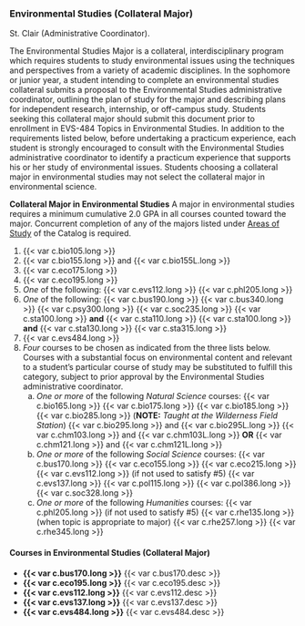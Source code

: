 ### Environmental Studies (Collateral Major)
St. Clair (Administrative Coordinator).

The Environmental Studies Major is a collateral, interdisciplinary program which requires students to study environmental issues using the techniques and perspectives from a variety of academic disciplines.
In the sophomore or junior year, a student intending to complete an environmental studies collateral submits a proposal to the Environmental Studies administrative coordinator, outlining the plan of study for the major and describing plans for independent research, internship, or off-campus study. Students seeking this collateral major should submit this document prior to enrollment in EVS-484 Topics in Environmental Studies. 
In addition to the requirements listed below, before undertaking a practicum experience, each student is strongly encouraged to consult with the Environmental Studies administrative coordinator to identify a practicum experience that supports his or her study of environmental issues.
Students choosing a collateral major in environmental studies may not select the collateral major in environmental science. 


**Collateral Major in Environmental Studies**
A major in environmental studies requires a minimum cumulative 2.0 GPA in all courses counted toward the major.
Concurrent completion of any of the majors listed under [Areas of Study](catalog_sections/areas_of_study#Areas Of Study) of the Catalog is required.  

1. {{< var c.bio105.long >}}
2. {{< var c.bio155.long >}} and {{< var c.bio155L.long >}}
3. {{< var c.eco175.long >}}
4. {{< var c.eco195.long >}}
5. _One_ of the following:
{{< var c.evs112.long >}}
{{< var c.phl205.long >}}
6. _One_ of the following:
{{< var c.bus190.long >}}
{{< var c.bus340.long >}}
{{< var c.psy300.long >}}
{{< var c.soc235.long >}}
{{< var c.sta100.long >}} **and** {{< var c.sta110.long >}}
{{< var c.sta100.long >}} **and** {{< var c.sta130.long >}}
{{< var c.sta315.long >}}
7. {{< var c.evs484.long >}}
8. _Four_ courses to be chosen as indicated from the three lists below. Courses with a substantial focus on environmental content and relevant to a student’s particular course of study may be substituted to fulfill this category, subject to prior approval by the Environmental Studies administrative coordinator.
	a.  _One or more_ of the following _Natural Science_ courses:
	{{< var c.bio165.long >}}
	{{< var c.bio175.long >}}
	{{< var c.bio185.long >}}
	{{< var c.bio285.long >}} (**NOTE:** *Taught at the Wilderness Field Station*)
	{{< var c.bio295.long >}} and {{< var c.bio295L.long >}}
	{{< var c.chm103.long >}} and {{< var c.chm103L.long >}} **OR** {{< var c.chm121.long >}} and {{< var c.chm121L.long >}}
	b. _One or more_ of the following _Social Science_ courses:
	{{< var c.bus170.long >}}
	{{< var c.eco155.long >}}
	{{< var c.eco215.long >}}
	{{< var c.evs112.long >}} (if not used to satisfy #5)
	{{< var c.evs137.long >}}
	{{< var c.pol115.long >}}
	{{< var c.pol386.long >}}
	{{< var c.soc328.long >}}
	c. _One or more_ of the following _Humanities_ courses:
	{{< var c.phl205.long >}} (if not used to satisfy #5)
	{{< var c.rhe135.long >}} (when topic is appropriate to major)
	{{< var c.rhe257.long >}}
	{{< var c.rhe345.long >}}


#### Courses in Environmental Studies (Collateral Major) 
- **{{< var c.bus170.long >}}**
  {{< var c.bus170.desc >}} 
- **{{< var c.eco195.long >}}**
  {{< var c.eco195.desc >}} 
- **{{< var c.evs112.long >}}**
  {{< var c.evs112.desc >}} 
- **{{< var c.evs137.long >}}**
  {{< var c.evs137.desc >}} 
- **{{< var c.evs484.long >}}**
  {{< var c.evs484.desc >}} 













